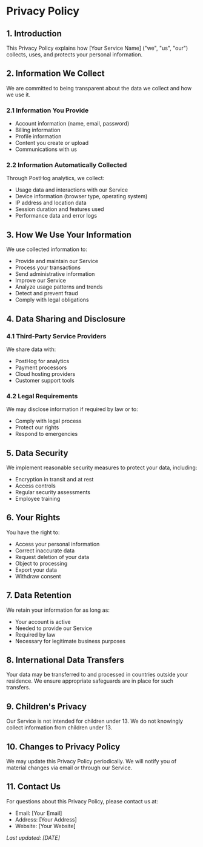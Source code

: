 # Privacy Policy

## 1. Introduction

This Privacy Policy explains how [Your Service Name] ("we", "us", "our")
collects, uses, and protects your personal information.

## 2. Information We Collect

We are committed to being transparent about the data we collect and how we use
it.

### 2.1 Information You Provide

- Account information (name, email, password)
- Billing information
- Profile information
- Content you create or upload
- Communications with us

### 2.2 Information Automatically Collected

Through PostHog analytics, we collect:

- Usage data and interactions with our Service
- Device information (browser type, operating system)
- IP address and location data
- Session duration and features used
- Performance data and error logs

## 3. How We Use Your Information

We use collected information to:

- Provide and maintain our Service
- Process your transactions
- Send administrative information
- Improve our Service
- Analyze usage patterns and trends
- Detect and prevent fraud
- Comply with legal obligations

## 4. Data Sharing and Disclosure

### 4.1 Third-Party Service Providers

We share data with:

- PostHog for analytics
- Payment processors
- Cloud hosting providers
- Customer support tools

### 4.2 Legal Requirements

We may disclose information if required by law or to:

- Comply with legal process
- Protect our rights
- Respond to emergencies

## 5. Data Security

We implement reasonable security measures to protect your data, including:

- Encryption in transit and at rest
- Access controls
- Regular security assessments
- Employee training

## 6. Your Rights

You have the right to:

- Access your personal information
- Correct inaccurate data
- Request deletion of your data
- Object to processing
- Export your data
- Withdraw consent

## 7. Data Retention

We retain your information for as long as:

- Your account is active
- Needed to provide our Service
- Required by law
- Necessary for legitimate business purposes

## 8. International Data Transfers

Your data may be transferred to and processed in countries outside your
residence. We ensure appropriate safeguards are in place for such transfers.

## 9. Children's Privacy

Our Service is not intended for children under 13. We do not knowingly collect
information from children under 13.

## 10. Changes to Privacy Policy

We may update this Privacy Policy periodically. We will notify you of material
changes via email or through our Service.

## 11. Contact Us

For questions about this Privacy Policy, please contact us at:

- Email: [Your Email]
- Address: [Your Address]
- Website: [Your Website]

_Last updated: [DATE]_
